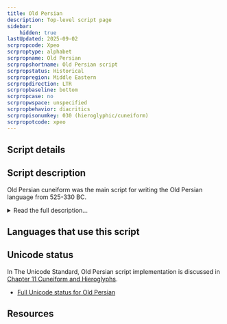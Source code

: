 ```yaml
---
title: Old Persian
description: Top-level script page
sidebar:
    hidden: true
lastUpdated: 2025-09-02
scrpropcode: Xpeo
scrproptype: alphabet
scrpropname: Old Persian
scrpropshortname: Old Persian script
scrpropstatus: Historical
scrpropregion: Middle Eastern
scrpropdirection: LTR
scrpropbaseline: bottom
scrpropcase: no
scrpropwspace: unspecified
scrpropbehavior: diacritics
scrpropisonumkey: 030 (hieroglyphic/cuneiform)
scrpropotcode: xpeo
---
```



## Script details

<ScriptDetails />

## Script description

Old Persian cuneiform was the main script for writing the Old Persian language from 525-330 BC.

<details>
<summary>Read the full description...</summary>Visually it resembles Sumero-Akkadian cuneiform; most of the letters are arrangements of between two and five horizontal, vertical or angle-shaped wedges. However, there appears to be no derivational relationship between the sound-to-symbol mapping of individual letters in the two scripts, nor has any other script been found which links the forms of the scripts. For this reason, Old Persian cuneiform is generally believed to have been an independent invention.

Old Persian was written from left to right and encoded three vowel ([a/a:], [i/i:] and [u/u:]) and twenty-two consonant sounds using three vowel and thirty-three consonant letters. Vowel length was generally not indicated; the exception to this was a long [a:] vowel. All vowels except for short [a] were written, so the script was essentially an alphabet, with some syllabic properties.

The twenty-two consonant signs were of two types. For thirteen consonant sounds, the following vowel sound was represented by the following vowel sign (or lack thereof). These consonants contained an inherent short 'a' vowel; when this vowel was missing its absence was not indicated in any way. So _p_ = [p] or [pa]. When the letter was followed by an _a_ letter, it indicated a long [a:] vowel: _p_+_a_ = [pa:] but _p_+_i_ = [pi] or [pi:] and _p_+_u_ = [pu] or [pu:]. The remaining nine consonant sounds each had a different shape depending on the quality of the following vowel. Of these, only 'd' and 'm' had three different forms to represent [-a/a:/Ø], [-i/i:] and [-u/u:]. The remaining seven letters only had a two-way distinction, either to distinguish [-u/u:] from [-a/a:/i/i:], or because only two of the three vowels were ever used after that particular consonant.

For those nine signs whose shape already implies the following vowel, the vowel was still written as a separate letter. So the sound [di/i:] was written with two letters _di_+_i_. This enabled diphthongs following one of these nine consonants to be easily expressed; _da_+_i_ represented [dai]. Diphthongs following one of the other thirteen consonants were a little more ambiguous; the letters _p_+_i_ could represent either [pi/i:] or [pai] because of the possible inherent 'a' vowel.

Some letters were subject to further orthographic rules; _n_ and (before stops) _m_ were not written at the end of a syllable, and _h_ was not written before _u_ or _m_. The vowel _i_ was generally not written after _h_.

In addition to the thirty-six phonetic letters, seven ideograms were used to represent common words or divine names, and there was a set of base numbers representing 1, 2, 10, 20, 100. These were added cumulatively with the biggest numbers to the left to represent other numbers, for example 5=2+2+1, 13=10+2+1, 60=20+20+20 etc.
</details>

## Languages that use this script

<WsList script='Xpeo' wsMax='5' />

## Unicode status

In The Unicode Standard, Old Persian script implementation is discussed in [Chapter 11 Cuneiform and Hieroglyphs](http://www.unicode.org/versions/latest/ch11.pdf).

- [Full Unicode status for Old Persian](/scrlang/unicode/xpeo-unicode.md)



## Resources

<ScriptResources detailSummary='seemore' />

